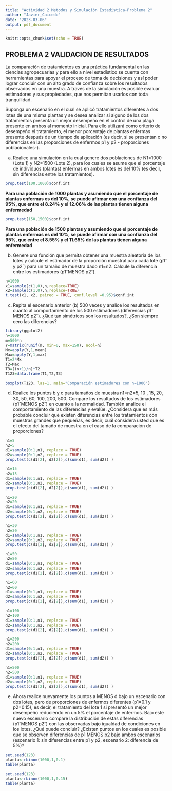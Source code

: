 ```yaml
---
title: "Actividad 2 Metodos y Simulación Estadistica-Problema 2"
author: "Javier_Caicedo"
date: "2023-03-06"
output: pdf_document
---
```


```r
knitr::opts_chunk$set(echo = TRUE)
```

## PROBLEMA 2 VALIDACION DE RESULTADOS

La comparación de tratamientos es una práctica fundamental en las ciencias agropecuarias y para ello a nivel estadístico se cuenta con herramientas para apoyar el proceso de toma de decisiones y así poder lograr concluir con un alto grado de confianza sobre los resultados observados en una muestra. A través de la simulación es posible evaluar estimadores y sus propiedades, que nos permitan usarlos con toda tranquilidad.

Suponga un escenario en el cual se aplicó tratamientos diferentes a dos lotes de una misma plantas y se desea analizar si alguno de los dos tratamientos presenta un mejor desempeño en el control de una plaga presente en ambos al momento inicial. Para ello utilizará como criterio de desempeño el tratamiento, el menor porcentaje de plantas enfermas presente después de un tiempo de aplicación (es decir, si se presentan o no diferencias en las proporciones de enfermos p1 y p2 - proporciones poblacionales-).

a) Realice una simulación en la cual genere dos poblaciones de N1=1000 (Lote 1) y N2=1500 (Lote 2), para los cuales se asume que el porcentaje de individuos (plantas) enfermas en ambos lotes es del 10% (es decir, sin diferencias entre los tratamientos).

```r
prop.test(100,1000)$conf.int

```
**Para una población de 1000 plantas y asumiendo que el porcentaje de plantas enfermas es del 10%, se puede afirmar con una confianza del 95%, que entre el 8.24% y el 12.06% de las plantas tienen alguna enfermedad**

```r
prop.test(150,1500)$conf.int
```

**Para una población de 1500 plantas y asumiendo que el porcentaje de plantas enfermas es del 10%, se puede afirmar con una confianza del 95%, que entre el 8.55% y el 11.65% de las plantas tienen alguna enfermedad**

b) Genere una función que permita obtener una muestra aleatoria de los lotes y calcule el estimador de la proporción muestral para cada lote (p1ˆ y p2ˆ) para un tamaño de muestra dado n1=n2. Calcule la diferencia entre los estimadores (p1ˆMENOS p2ˆ).

```r
n=1000
x1=sample(c(1,0),n,replace=TRUE)
x2=sample(c(1,0),n,replace=TRUE)
t.test(x1, x2, paired = TRUE, conf.level =0.95)$conf.int


```


c) Repita el escenario anterior (b) 500 veces y analice los resultados en cuanto al comportamiento de los 500 estimadores (diferencias p1ˆ MENOS p2ˆ). ¿Qué tan simétricos son los resultados?, ¿Son siempre cero las diferencias?

```r
library(ggplot2)
n=1000                                  
m=500*n                                  
Y=matrix(runif(m, min=0, max=150), ncol=n) 
Mx=apply(Y,1,mean)                        
Max=apply(Y,1,max)                        
T1=2*Mx                                   
T2=Max                                    
T3=((n+1)/n)*T2                           
T123=data.frame(T1,T2,T3)                 

boxplot(T123, las=1, main="Comparación estimadores con n=1000")  
```


d) Realice los puntos b y c para tamaños de muestra n1=n2=5, 10
, 15, 20, 30, 50, 60, 100, 200, 500. Compare los resultados de los estimadores (p1ˆMENOS p2ˆ) en cuanto a la normalidad. También analice el comportamiento de las diferencias y evalúe. ¿Considera que es más probable concluir que existen diferencias entre los tratamientos con muestras grandes que pequeñas, es decir, cuál considera usted que es el efecto del tamaño de muestra en el caso de la comparación de proporciones?

```r
n1=5
n2=5
d1=sample(0:1,n1, replace = TRUE)   
d2=sample(0:1,n2, replace = TRUE) 
prop.test(c(d1[2], d2[2]),c(sum(d1), sum(d2)) )

n1=15
n2=15
d1=sample(0:1,n1, replace = TRUE)   
d2=sample(0:1,n2, replace = TRUE) 
prop.test(c(d1[2], d2[2]),c(sum(d1), sum(d2)) )

n1=20
n2=20
d1=sample(0:1,n1, replace = TRUE)   
d2=sample(0:1,n2, replace = TRUE) 
prop.test(c(d1[2], d2[2]),c(sum(d1), sum(d2)) )

n1=30
n2=30
d1=sample(0:1,n1, replace = TRUE)   
d2=sample(0:1,n2, replace = TRUE) 
prop.test(c(d1[2], d2[2]),c(sum(d1), sum(d2)) )

n1=50
n2=50
d1=sample(0:1,n1, replace = TRUE)   
d2=sample(0:1,n2, replace = TRUE) 
prop.test(c(d1[2], d2[2]),c(sum(d1), sum(d2)) )

n1=60
n2=60
d1=sample(0:1,n1, replace = TRUE)   
d2=sample(0:1,n2, replace = TRUE) 
prop.test(c(d1[2], d2[2]),c(sum(d1), sum(d2)) )

n1=100
n2=100
d1=sample(0:1,n1, replace = TRUE)   
d2=sample(0:1,n2, replace = TRUE) 
prop.test(c(d1[2], d2[2]),c(sum(d1), sum(d2)) )

n1=200
n2=200
d1=sample(0:1,n1, replace = TRUE)   
d2=sample(0:1,n2, replace = TRUE) 
prop.test(c(d1[2], d2[2]),c(sum(d1), sum(d2)) )

n1=500
n2=500
d1=sample(0:1,n1, replace = TRUE)   
d2=sample(0:1,n2, replace = TRUE) 
prop.test(c(d1[2], d2[2]),c(sum(d1), sum(d2)) )
```


e) Ahora realice nuevamente los puntos a MENOS d bajo un escenario con dos lotes, pero de proporciones de enfermos diferentes (p1=0.1 y p2=0.15), es decir, el tratamiento del lote 1 si presentó un mejor desempeño reduciendo en un 5% el porcentaje de enfermos. Bajo este nuevo escenario compare la distribución de estas diferencias (p1ˆMENOS p2ˆ) con las observadas bajo igualdad de condiciones en los lotes. ¿Qué puede concluir? ¿Existen puntos en los cuales es posible que se observen diferencias de p1 MENOS p2 bajo ambos escenarios (escenario 1: sin diferencias entre p1 y p2, escenario 2: diferencia de 5%)?


```r
set.seed(123)
planta<-rbinom(1000,1,0.1)
table(planta)

set.seed(123)
planta<-rbinom(1000,1,0.15)
table(planta)


```


